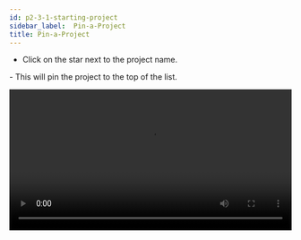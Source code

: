 ```yaml
---
id: p2-3-1-starting-project
sidebar_label:  Pin-a-Project
title: Pin-a-Project
---
```


- Click on the star next to the project name. 			

​- This will pin the project to the top of the list.

<video controls src="/autographaAssetsV2/how-to/staring-project.mov" width="100%" type="video/mov"/>
